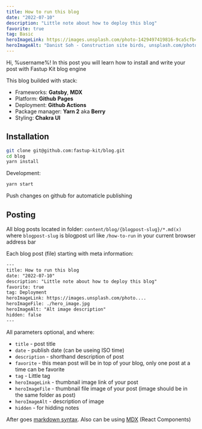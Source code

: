 ```yaml
---
title: How to run this blog
date: "2022-07-10"
description: "Little note about how to deploy this blog"
favorite: true
tag: Basic
heroImageLink: https://images.unsplash.com/photo-1429497419816-9ca5cfb4571a?ixlib=rb-1.2.1&ixid=MnwxMjA3fDB8MHxwaG90by1wYWdlfHx8fGVufDB8fHx8&auto=format&fit=crop&w=1171&q=80
heroImageAlt: "Danist Soh - Construction site birds, unsplash.com/photos/8Gg2Ne_uTcM"
---
```


Hi, %username%! In this post you will learn how to install and write your post with Fastup Kit blog engine

This blog builded with stack:

- Frameworks: **Gatsby**, **MDX**
- Platform: **Github Pages**
- Deployment: **Github Actions**
- Package manager: **Yarn 2** aka **Berry**
- Styling: **Chakra UI**

## Installation

```sh
git clone git@github.com:fastup-kit/blog.git
cd blog
yarn install
```

Development:

```sh
yarn start
```

Push changes on github for automaticle publishing

## Posting

All blog posts located in folder: `content/blog/{blogpost-slug}/*.md(x)` where `blogpost-slug` is blogpost url like `/how-to-run` in your current browser address bar

Each blog post (file) starting with meta information:

```txt
---
title: How to run this blog
date: "2022-07-10"
description: "Little note about how to deploy this blog"
favorite: true
tag: Deployment
heroImageLink: https://images.unsplash.com/photo....
heroImageFile: ./hero_image.jpg
heroImageAlt: "Alt image description"
hidden: false
---
```

All parameters optional, and where:

- `title` - post title
- `date` - publish date (can be useing ISO time)
- `description` - shorthand description of post
- `favorite` - this mean post will be in top of your blog, only one post at a time can be favorite
- `tag` - Little tag
- `heroImageLink` - thumbnail image link of your post
- `heroImageFile` - thumbnail file image of your post (image should be in the same folder as post)
- `heroImageAlt` - description of image
- `hidden` - for hidding notes

After goes [markdown syntax](https://en.wikipedia.org/wiki/Markdown#Examples). Also can be using [MDX](https://mdxjs.com/) (React Components)
